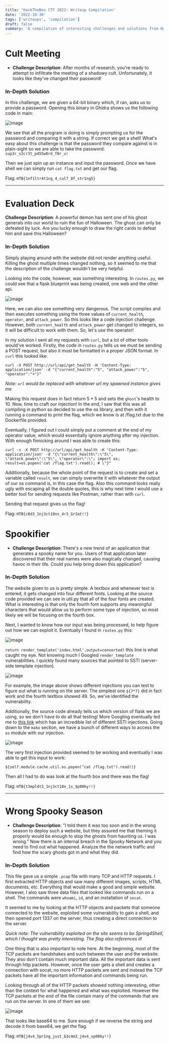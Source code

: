 ```yaml
---
title: 'HackTheBoo CTF 2022: Writeup Compilation'
date: '2022-10-30'
tags: ['writeups', 'compilation']
draft: false
summary: 'A compilation of interesting challenges and solutions from HackTheBoo CTF 2022.'
---
```


<TOCInline toc={props.toc} asDisclosure toHeading={2} />

# Cult Meeting

-   **Challenge Description**: After months of research, you're ready to attempt to infiltrate the meeting of a shadowy cult. Unfortunately, it looks like they've changed their password!

### In-Depth Solution

In this challenge, we are given a 64-bit binary which, if ran, asks us to provide a password. Opening this binary in Ghidra shows us the following code in main:

![image](https://user-images.githubusercontent.com/91157382/199040147-dbfd1b06-d347-4b92-81a2-17ee899dae1d.png)

We see that all the program is doing is simply prompting us for the password and comparing it with a string. If correct we get a shell! What's easy about this challenge is that the password they compare against is in plain-sight so we are able to take the password: `sup3r_s3cr3t_p455w0rd_f0r_u!`

Then we just spin up an instance and input the password. Once we have shell we can simply run `cat flag.txt` and get our flag.

Flag: `HTB{1nf1ltr4t1ng_4_cul7_0f_str1ng5}`

---

# Evaluation Deck

**Challenge Description**: A powerful demon has sent one of his ghost generals into our world to ruin the fun of Halloween. The ghost can only be defeated by luck. Are you lucky enough to draw the right cards to defeat him and save this Halloween?

### In-Depth Solution

Simply playing around with the website did not render anything useful. Killing the ghost multiple times changed nothing, so it seemed to me that the description of the challenge wouldn't be very helpful.

Looking into the code, however, was something interesting. In `routes.py`, we could see that a flask blueprint was being created, one web and the other api.

![image](https://user-images.githubusercontent.com/91157382/199043471-cdecb36c-fe26-4ff7-a636-6541d914b844.png)

Here, we can also see something very dangerous. The script compiles and then executes something using the three values of `current_health`, `operator`, and `attack_power`. So this looks like a code injection challenge. However, both `current_health` and `attack_power` get changed to integers, so it will be difficult to work with them. So, let's use the operator!

In my solution I sent all my requests with `curl`, but a lot of other tools would've worked. Firstly, the code in `routes.py` tells us we must be sending a POST request, but also it must be formatted in a proper JSON format. In `curl` this looked like:

```
curl -X POST http://url/api/get_health -H 'Content-Type: application/json' -d "{"current_health":"5", "attack_power":"5", "operator":"+"}"
```

_Note: `url` would be replaced with whatever url my spawned instance gives me_

Making this request does in fact return $5 + 5$ and sets the `ghost`'s health to $10$. Now, time to craft our injection! In the end, I saw that this was all compiling in python so decided to use the os library, and then with it running a command to print the flag, which we know is at /flag.txt due to the Dockerfile provided.

Eventually, I figured out I could simply put a comment at the end of my operator value, which would essentially ignore anything after my injection. With enough finnicking around I was able to create this:

```
curl -s -X POST http://url/api/get_health -H 'Content-Type: application/json' -d "{\"current_health\":\"5\", \"attack_power\":\"5\", \"operator\":\"; import os; result=os.popen('cat /flag.txt').read(); # \"}"
```

Additionally, because the whole point of the request is to create and set a variable called `result`, we can simply overwrite it with whatever the output of our os command is, in this case the flag. Also this command looks really ugly with escaping all the double quotes, this is why next time I would use a better tool for sending requests like Postman, rather than with `curl`.

Sending that request gives us the flag!

Flag: `HTB{c0d3_1nj3ct10ns_4r3_Gr3at!!}`

# Spookifier

-   **Challenge Description**: There's a new trend of an application that generates a spooky name for you. Users of that application later discovered that their real names were also magically changed, causing havoc in their life. Could you help bring down this application?

### In-Depth Solution

The website given to us is pretty simple. A textbox and whenever text is entered, it gets changed into four different fonts. Looking at the source code provided we can see in util.py that all of the four fonts are created. What is interesting is that only the fourth font supports any meaningful characters that would allow us to perform some type of injection, so most likely we will be focusing on the fourth box.

Next, I wanted to know how our input was being processed, to help figure out how we can exploit it. Eventually I found in `routes.py` this:

![image](https://user-images.githubusercontent.com/91157382/199048755-21029b82-22a0-4822-bbcb-70e3d0488b0a.png)

`return render_template('index.html',output=converted)` this line is what caught my eye. Not knowing much I Googled `render_template` vulnerabilities. I quickly found many sources that pointed to SSTI (server-side template injection).

![image](https://user-images.githubusercontent.com/91157382/199049879-31c9bf41-c2ac-4288-94c1-807439045afa.png)

For example, the image above shows different injections you can test to figure out what is running on the server. The simplest one `${7*7}` did in fact work and the fourth textbox showed 49. So, we've identified the vulnerability.

Additionally, the source code already tells us which version of flask we are using, so we don't have to do all that testing! More Googling eventually led me to [this link](https://github.com/swisskyrepo/PayloadsAllTheThings/blob/master/Server%20Side%20Template%20Injection/README.md) which has an incredible list of different SSTI injections. Going down to the `mako` section, we have a bunch of different ways to access the `os` module with our injection.

![image](https://user-images.githubusercontent.com/91157382/199051101-16160db1-b9db-4204-b22b-cb5d636eb339.png)

The very first injection provided seemed to be working and eventually I was able to get this input to work:

`${self.module.cache.util.os.popen("cat /flag.txt").read()}`

Then all I had to do was look at the fourth box and there was the flag!

Flag: `HTB{t3mpl4t3_1nj3ct10n_1s_$p00ky!!}`

---

# Wrong Spooky Season

-   **Challenge Description**: "I told them it was too soon and in the wrong season to deploy such a website, but they assured me that theming it properly would be enough to stop the ghosts from haunting us. I was wrong." Now there is an internal breach in the Spooky Network and you need to find out what happened. Analyze the the network traffic and find how the scary ghosts got in and what they did.

### In-Depth Solution

This file gave us a simple `.pcap` file with many TCP and HTTP requests. I first extracted HTTP objects and saw many different images, scripts, HTML documents, etc. Everything that would make a good and simple website. However, I also saw three data files that looked like commands run on a shell. The commands were `whoami`, `id`, and an installation of `socat`.

It seemed to me by looking at the HTTP objects and packets that someone connected to the website, exploited some vulnerability to gain a shell, and then opened port 1337 on the server, thus creating a direct connection to the server.

_Quick note: The vulnerability exploited on the site seems to be Spring4Shell, which I thought was pretty interesting. The flag also references it!_

One thing that is also important to note here. At the beginning, most of the TCP packets are handshakes and such between the user and the website. They also don't contain much important data. All the important data is sent through http packets. However, once the user gets a shell and creates a connection with socat, no more HTTP packets are sent and instead the TCP packets have all the important information and commands being run.

Looking through all of the HTTP packets showed nothing interesting, other than the context for what happened and what was exploited. However the TCP packets at the end of the file contain many of the commands that are run on the server. In one of them we see:

![image](https://user-images.githubusercontent.com/91157382/199054256-c4f64024-4947-4060-9405-9f3ca67e4108.png)

That looks like base64 to me. Sure enough if we reverse the string and decode it from base64, we get the flag.

Flag: `HTB{j4v4_5pr1ng_just_b3c4m3_j4v4_sp00ky!!}`
